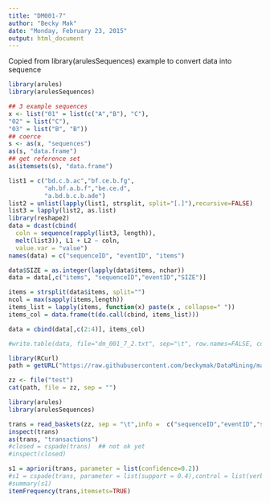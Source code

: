 ```yaml
---
title: "DM001-7"
author: "Becky Mak"
date: "Monday, February 23, 2015"
output: html_document
---
```

Copied from library(arulesSequences) example to convert data into sequence
```r
library(arules)
library(arulesSequences)

## 3 example sequences
x <- list("01" = list(c("A","B"), "C"),
"02" = list("C"),
"03" = list("B", "B"))
## coerce
s <- as(x, "sequences")
as(s, "data.frame")
## get reference set
as(itemsets(s), "data.frame")

```

```r
list1 = c("bd.c.b.ac","bf.ce.b.fg",
          "ah.bf.a.b.f","be.ce.d",
          "a.bd.b.c.b.ade")
list2 = unlist(lapply(list1, strsplit, split="[.]"),recursive=FALSE)
list3 = lapply(list2, as.list)
library(reshape2)
data = dcast(cbind(
  coln = sequence(rapply(list3, length)), 
  melt(list3)), L1 + L2 ~ coln, 
  value.var = "value")
names(data) = c("sequenceID", "eventID", "items")

data$SIZE = as.integer(lapply(data$items, nchar))
data = data[,c("items", "sequenceID","eventID","SIZE")]

items = strsplit(data$items, split="")
ncol = max(sapply(items,length))
items_list = lapply(items, function(x) paste(x , collapse=" "))
items_col = data.frame(t(do.call(cbind, items_list)))

data = cbind(data[,c(2:4)], items_col)

#write.table(data, file="dm_001_7_2.txt", sep="\t", row.names=FALSE, col.names=FALSE, na="")
```
```r
library(RCurl)
path = getURL("https://raw.githubusercontent.com/beckymak/DataMining/master/Pattern%20Discovery%20in%20Data%20Mining/dm_001_7_2.txt")

zz <- file("test")  
cat(path, file = zz, sep = "")

library(arules)
library(arulesSequences)

trans = read_baskets(zz, sep = "\t",info =  c("sequenceID","eventID","size"))
inspect(trans)
as(trans, "transactions")
#closed = cspade(trans)  ## not ok yet
#inspect(closed)

s1 = apriori(trans, parameter = list(confidence=0.2))
#s1 = cspade(trans, parameter = list(support = 0.4),control = list(verbose = TRUE))
#summary(s1)
itemFrequency(trans,itemsets=TRUE)


```


